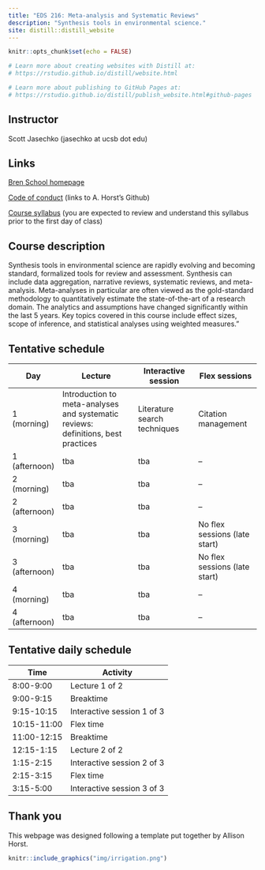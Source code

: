 ```yaml
---
title: "EDS 216: Meta-analysis and Systematic Reviews"
description: "Synthesis tools in environmental science."
site: distill::distill_website
---
```


```r
knitr::opts_chunk$set(echo = FALSE)

# Learn more about creating websites with Distill at:
# https://rstudio.github.io/distill/website.html

# Learn more about publishing to GitHub Pages at:
# https://rstudio.github.io/distill/publish_website.html#github-pages

```

## Instructor
Scott Jasechko (jasechko at ucsb dot edu)

## Links
[Bren School homepage](https://bren.ucsb.edu/masters-programs/master-environmental-data-science)

[Code of conduct](https://allisonhorst.github.io/EDS_212_essential-math/code_of_conduct.html) (links to A. Horst's Github)

[Course syllabus](ssw) (you are expected to review and understand this syllabus prior to the first day of class)

## Course description
Synthesis tools in environmental science are rapidly evolving and becoming standard, formalized tools for review and assessment. Synthesis can include data aggregation, narrative reviews, systematic reviews, and meta-analysis. Meta-analyses in particular are often viewed as the gold-standard methodology to quantitatively estimate the state-of-the-art of a research domain. The analytics and assumptions have changed significantly within the last 5 years. Key topics covered in this course include effect sizes, scope of inference, and statistical analyses using weighted measures."

## Tentative schedule
| Day  | Lecture | Interactive session | Flex sessions |
|------|----------------|------------|------------|
| 1 (morning)    | Introduction to meta-analyses and systematic reviews: definitions, best practices | Literature search techniques | Citation management
| 1 (afternoon)  | tba         | tba     | -- |
| 2 (morning)    | tba         | tba     | -- |
| 2 (afternoon)  | tba         | tba     | -- |
| 3 (morning)    | tba         | tba     | No flex sessions (late start) |
| 3 (afternoon)  | tba         | tba     | No flex sessions (late start) |
| 4 (morning)    | tba         | tba     | -- |
| 4 (afternoon)  | tba         | tba     | -- |

## Tentative daily schedule
| Time  | Activity |
|------|----------------|
| 8:00-9:00   | Lecture 1 of 2 |
| 9:00-9:15  | Breaktime         | tba     | -- |
| 9:15-10:15    | Interactive session 1 of 3   | tba     | -- |
| 10:15-11:00  | Flex time       | tba     | -- |
| 11:00-12:15    | Breaktime     | tba     | No flex sessions (late start) |
| 12:15-1:15  | Lecture 2 of 2        | tba     | No flex sessions (late start) |
| 1:15-2:15    | Interactive session 2 of 3       | tba     | -- |
| 2:15-3:15  | Flex time         | tba     | -- |
| 3:15-5:00  | Interactive session 3 of 3         | tba     | -- |

## Thank you
This webpage was designed following a template put together by Allison Horst.


```r
knitr::include_graphics("img/irrigation.png")
```
